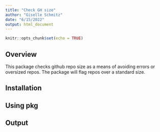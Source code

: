 ```yaml
---
title: "Check GH size"
author: "Giselle Schmitz"
date: "6/15/2022"
output: html_document
---
```


```r
knitr::opts_chunk$set(echo = TRUE)
```

## Overview

This package checks github repo size as a means of avoiding errors or oversized repos. The package will flag repos over a standard size. 

## Installation

## Using pkg

## Output
